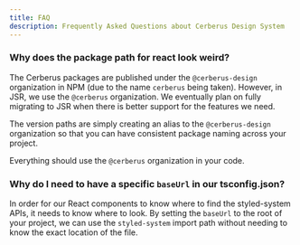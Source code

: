 ```yaml
---
title: FAQ
description: Frequently Asked Questions about Cerberus Design System
---
```


### Why does the package path for react look weird?

The Cerberus packages are published under the `@cerberus-design` organization in NPM (due to the name `cerberus` being taken). However, in JSR, we use the `@cerberus` organization. We eventually plan on fully migrating to JSR when there is better support for the features we need.

The version paths are simply creating an alias to the `@cerberus-design` organization so that you can have consistent package naming across your project.

Everything should use the `@cerberus` organization in your code.

### Why do I need to have a specific `baseUrl` in our tsconfig.json?

In order for our React components to know where to find the styled-system APIs, it needs to know where to look. By setting the `baseUrl` to the root of your project, we can use the `styled-system` import path without needing to know the exact location of the file.